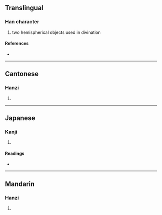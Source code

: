 {{character info/new}}
==Translingual==

===Han character===
{{Han char|rn=96|rad=玉|as=06|sn=10|four=10148|canj=MGYCK|ids=⿰𤣩交}}

# two hemispherical objects used in divination

====References====
* {{Han ref|kx=0730.110|dkj=20937|dj=1141.230|hdz=21112.110|uh=73D3|ud=29651|bh=D2AB|bd=53931}}

----

==Cantonese==

===Hanzi===
{{yue-hanzi|jyut=gaau3|y=gaau3}}

# {{defn|lang=yue|sort=玉06}}

----

==Japanese==

===Kanji===
{{ja-kanji|grade=|rs=玉06}}

# {{defn|lang=ja|sort=玉06}}

====Readings====
* {{ja-readings|on=[[こう]] (kō), [[きょう]] (kyō)|kun=}}

----

==Mandarin==

===Hanzi===
{{cmn-hanzi|pin=[[jiào]] ([[jiao4]])|wg=chiao<sup>4</sup>}}

# {{defn|lang=cmn|sort=玉06}}